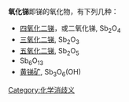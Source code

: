 '''氧化锑'''即锑的氧化物，有下列几种：

*[[四氧化二锑|四氧化二锑]]，或二氧化锑, Sb<sub>2</sub>O<sub>4</sub>
*[[三氧化二锑|三氧化二锑]], Sb<sub>2</sub>O<sub>3</sub>
*[[五氧化二锑|五氧化二锑]], Sb<sub>2</sub>O<sub>5</sub>
* Sb<sub>6</sub>O<sub>13</sub>
*[[黄锑矿|黄锑矿]], Sb<sub>3</sub>O<sub>6</sub>(OH)

{{disambig|T|Cat=三字消歧義}}
[[Category:化学消歧义|Category:化学消歧义]]